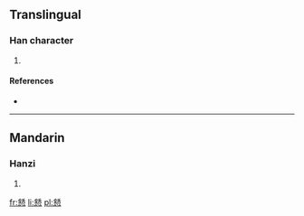 ==Translingual==

===Han character===
{{Han char|rn=61|rad=心|as=14|sn=18|four=8233<sub>6</sub>|canj=金口心 (CRP), X金口心 (XCRP)}}

# {{defn|Han|sort=心14}}

====References====
* {{Han ref|kx=0406.190|dkj=11358|dj=0747.170|hdz=42363.120|uh=61D6|ud=25046|bh=EFCF|bd=61391}}

----

==Mandarin==

===Hanzi===
{{cmn-hanzi|pin=[[guā]] ([[gua1]])|wg=kua<sup>1</sup>}}

# {{defn|Mandarin|sort=心14}}

[[fr:懖]]
[[li:懖]]
[[pl:懖]]